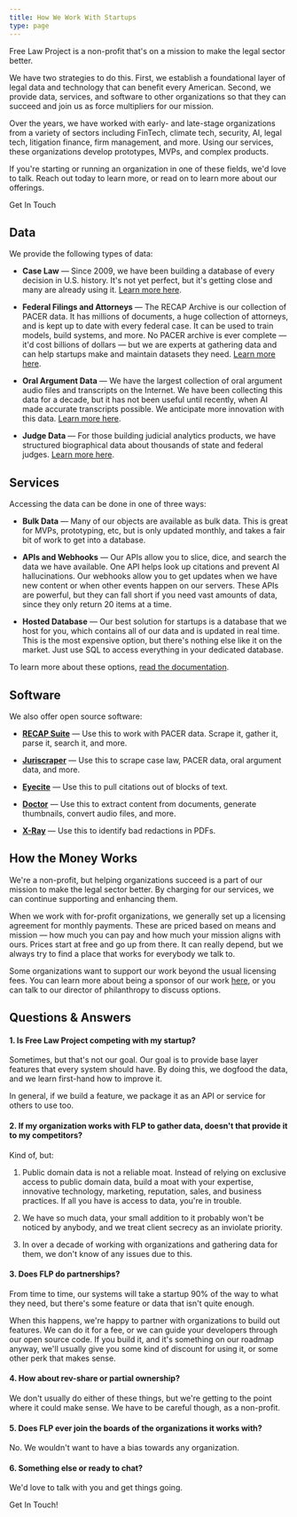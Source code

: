 ```yaml
---
title: How We Work With Startups
type: page
---
```


<p className="lead">Free Law Project is a non-profit that's on a mission to make the legal sector better.</p>

We have two strategies to do this. First, we establish a foundational layer of legal data and technology that can benefit every American. Second, we provide data, services, and software to other organizations so that they can succeed and join us as force multipliers for our mission. 

Over the years, we have worked with early- and late-stage organizations from a variety of sectors including FinTech, climate tech, security, AI, legal tech, litigation finance, firm management, and more. Using our services, these organizations develop prototypes, MVPs, and complex products.

If you're starting or running an organization in one of these fields, we'd love to talk. Reach out today to learn more, or read on to learn more about our offerings.

<p className="text-center">
  <PurpleButton href="/contact/" size="lg">Get In Touch</PurpleButton>
</p>

## Data 

We provide the following types of data:

 - **Case Law** — Since 2009, we have been building a database of every decision in U.S. history. It's not yet perfect, but it's getting close and many are already using it. [Learn more here][cases]. 

 - **Federal Filings and Attorneys** — The RECAP Archive is our collection of PACER data. It has millions of documents, a huge collection of attorneys, and is kept up to date with every federal case. It can be used to train models, build systems, and more. No PACER archive is ever complete — it'd cost billions of dollars — but we are experts at gathering data and can help startups make and maintain datasets they need. [Learn more here][recap].

 - **Oral Argument Data** — We have the largest collection of oral argument audio files and transcripts on the Internet. We have been collecting this data for a decade, but it has not been useful until recently, when AI made accurate transcripts possible. We anticipate more innovation with this data. [Learn more here][oa].

 - **Judge Data** — For those building judicial analytics products, we have structured biographical data about thousands of state and federal judges. [Learn more here][p].

[cases]: https://www.courtlistener.com/help/coverage/opinions/
[recap]: https://www.courtlistener.com/help/coverage/recap/
[oa]: https://www.courtlistener.com/help/coverage/oral-arguments/
[p]: /projects/judge-db


## Services

Accessing the data can be done in one of three ways:

 - **Bulk Data** — Many of our objects are available as bulk data. This is great for MVPs, prototyping, etc, but is only updated monthly, and takes a fair bit of work to get into a database.

 - **APIs and Webhooks** — Our APIs allow you to slice, dice, and search the data we have available. One API helps look up citations and prevent AI hallucinations. Our webhooks allow you to get updates when we have new content or when other events happen on our servers. These APIs are powerful, but they can fall short if you need vast amounts of data, since they only return 20 items at a time.

 - **Hosted Database** — Our best solution for startups is a database that we host for you, which contains all of our data and is updated in real time. This is the most expensive option, but there's nothing else like it on the market. Just use SQL to access everything in your dedicated database.

To learn more about these options, [read the documentation][api-home].

[api-home]: https://www.courtlistener.com/help/api/


## Software

We also offer open source software:

 - [**RECAP Suite**][r] — Use this to work with PACER data. Scrape it, gather it, parse it, search it, and more.

 - [**Juriscraper**][js] — Use this to scrape case law, PACER data, oral argument data, and more.

 - [**Eyecite**][eye] — Use this to pull citations out of blocks of text.

 - [**Doctor**][d] — Use this to extract content from documents, generate thumbnails, convert audio files, and more.

 - [**X-Ray**][x] — Use this to identify bad redactions in PDFs.

[r]: /recap/  
[js]: /projects/juriscraper
[eye]: /projects/eyecite
[d]: /projects/doctor
[x]: /projects/x-ray


## How the Money Works

We're a non-profit, but helping organizations succeed is a part of our mission to make the legal sector better. By charging for our services, we can continue supporting and enhancing them.  

When we work with for-profit organizations, we generally set up a licensing agreement for monthly payments. These are priced based on means and mission — how much you can pay and how much your mission aligns with ours. Prices start at free and go up from there. It can really depend, but we always try to find a place that works for everybody we talk to.

Some organizations want to support our work beyond the usual licensing fees. You can learn more about being a sponsor of our work [here][sponsor], or you can talk to our director of philanthropy to discuss options.

[sponsor]: /become-a-sponsor/


## Questions & Answers

#### 1. Is Free Law Project competing with my startup? 

Sometimes, but that's not our goal. Our goal is to provide base layer features that every system should have. By doing this, we dogfood the data, and we learn first-hand how to improve it. 

In general, if we build a feature, we package it as an API or service for others to use too.

#### 2. If my organization works with FLP to gather data, doesn't that provide it to my competitors?

Kind of, but: 

1. Public domain data is not a reliable moat. Instead of relying on exclusive access to public domain data, build a moat with your expertise, innovative technology, marketing, reputation, sales, and business practices. If all you have is access to data, you're in trouble.

2. We have so much data, your small addition to it probably won't be noticed by anybody, and we treat client secrecy as an inviolate priority.

3. In over a decade of working with organizations and gathering data for them, we don't know of any issues due to this.

#### 3. Does FLP do partnerships?

From time to time, our systems will take a startup 90% of the way to what they need, but there's some feature or data that isn't quite enough. 

When this happens, we're happy to partner with organizations to build out features. We can do it for a fee, or we can guide your developers through our open source code. If you build it, and it's something on our roadmap anyway, we'll usually give you some kind of discount for using it, or some other perk that makes sense. 

#### 4. How about rev-share or partial ownership?

We don't usually do either of these things, but we're getting to the point where it could make sense. We have to be careful though, as a non-profit.

#### 5. Does FLP ever join the boards of the organizations it works with?

No. We wouldn't want to have a bias towards any organization.

#### 6. Something else or ready to chat?

We'd love to talk with you and get things going.

<p className="pt-5">
   <PurpleButton href="/contact/" size="lg">Get In Touch!</PurpleButton>
</p>
